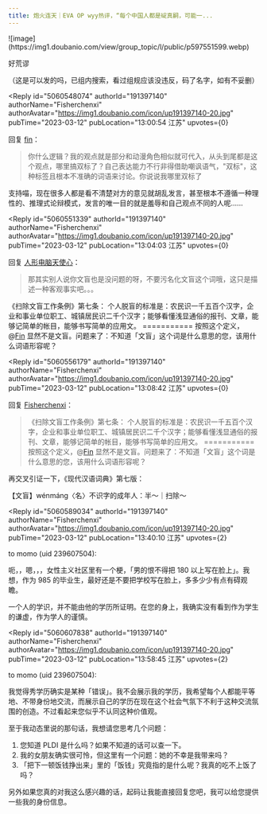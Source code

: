 ```yaml
---
title: 炮火连天｜EVA OP wyy热评，“每个中国人都是碇真嗣，可能一...
---
```



<Forum groupName="动画番剧" groupUrl="https://www.douban.com/group/596353/" archivedAt="2025-05-16T14:42:19.551Z">
  <Post
    id="284586964"
    title="炮火连天｜EVA OP wyy热评，“每个中国人都是碇真嗣，可能一..."
    url="https://www.douban.com/group/topic/284586964/?_spm_id=MjEwMDUwMzgw"
    pubTime="2023-09-07"
    highlightUserId="191397140"
  >
![image](https://img1.doubanio.com/view/group_topic/l/public/p597551599.webp)

好荒谬

（这是可以发的吗，已组内搜索，看过组规应该没违反，码了名字，如有不妥删）

<Reply
  id="5060548074"
  authorId="191397140"
  authorName="Fisherchenxi"
  authorAvatar="https://img1.doubanio.com/icon/up191397140-20.jpg"
  pubTime="2023-03-12"
  pubLocation="13:00:54 江苏"
  upvotes={0}
>
回复 [fin](https://www.douban.com/people/184257640/)：
> 你什么逻辑？我的观点就是部分和动漫角色相似就可代入，从头到尾都是这个观点，哪里搞双标了？自己表达能力不行非得借助嘲讽语气，"双标"，这种标签且根本不准确的词语来讨论。你说说我哪里双标了

支持喵，现在很多人都是看不清楚对方的意见就胡乱发言，甚至根本不遵循一种理性的、推理式论辩模式，发言的唯一目的就是羞辱和自己观点不同的人呢......
</Reply>

<Reply
  id="5060551339"
  authorId="191397140"
  authorName="Fisherchenxi"
  authorAvatar="https://img1.doubanio.com/icon/up191397140-20.jpg"
  pubTime="2023-03-12"
  pubLocation="13:04:03 江苏"
  upvotes={0}
>
回复 [人形电脑天使心](https://www.douban.com/people/239607504/)：
> 那其实别人说你文盲也是没问题的呀，不要污名化文盲这个词哦，这只是描述一种客观事实吧。。。

《扫除文盲工作条例》第七条：
个人脱盲的标准是：农民识一千五百个汉字，企业和事业单位职工、城镇居民识二千个汉字；能够看懂浅显通俗的报刊、文章，能够记简单的帐目，能够书写简单的应用文。
=========== 按照这个定义，@[Fin](https://www.douban.com/people/Fin/)
显然不是文盲。问题来了：不知道「文盲」这个词是什么意思的您，该用什么词语形容呢？
</Reply>

<Reply
  id="5060556179"
  authorId="191397140"
  authorName="Fisherchenxi"
  authorAvatar="https://img1.doubanio.com/icon/up191397140-20.jpg"
  pubTime="2023-03-12"
  pubLocation="13:08:42 江苏"
  upvotes={0}
>
回复 [Fisherchenxi](https://www.douban.com/people/191397140/)：
> 《扫除文盲工作条例》第七条：
个人脱盲的标准是：农民识一千五百个汉字，企业和事业单位职工、城镇居民识二千个汉字；能够看懂浅显通俗的报刊、文章，能够记简单的帐目，能够书写简单的应用文。
=========== 按照这个定义，@[Fin](https://www.douban.com/people/Fin/)
显然不是文盲。问题来了：不知道「文盲」这个词是什么意思的您，该用什么词语形容呢？

再交叉引证一下，《现代汉语词典》第七版：

【文盲】wénmánɡ〈名〉不识字的成年人：半～｜扫除～
</Reply>

<Reply
  id="5060589034"
  authorId="191397140"
  authorName="Fisherchenxi"
  authorAvatar="https://img1.doubanio.com/icon/up191397140-20.jpg"
  pubTime="2023-03-12"
  pubLocation="13:40:10 江苏"
  upvotes={2}
>
to momo (uid 239607504):

呃，，嗯，，，女性主义社区里有一个梗，「男的恨不得把 180
以上写在脸上」。我想，作为 985
的毕业生，最好还是不要把学校写在脸上，多多少少有点有碍观瞻。

一个人的学识，并不能由他的学历所证明。在您的身上，我确实没有看到作为学生的谦虚，作为学人的谨慎。
</Reply>

<Reply
  id="5060607838"
  authorId="191397140"
  authorName="Fisherchenxi"
  authorAvatar="https://img1.doubanio.com/icon/up191397140-20.jpg"
  pubTime="2023-03-12"
  pubLocation="13:58:45 江苏"
  upvotes={2}
>
to momo (uid 239607504):

我觉得秀学历确实是某种「错误」。我不会展示我的学历，我希望每个人都能平等地、不带身份地交流，而展示自己的学历在现在这个社会气氛下不利于这种交流氛围的创造。不过看起来您似乎不认同这种价值观。

至于我动态里说的那句话，我想请您思考几个问题：

1.  您知道 PLDI 是什么吗？如果不知道的话可以查一下。
2.  我的女朋友确实很可怜，但这里有一个问题：她的不幸是我带来吗？
3.  「把下一顿饭钱挣出来」里的「饭钱」究竟指的是什么呢？我真的吃不上饭了吗？

另外如果您真的对我这么感兴趣的话，起码让我能直接回复您吧，我可以给您提供一些我的身份信息。
</Reply>
  </Post>
</Forum>
